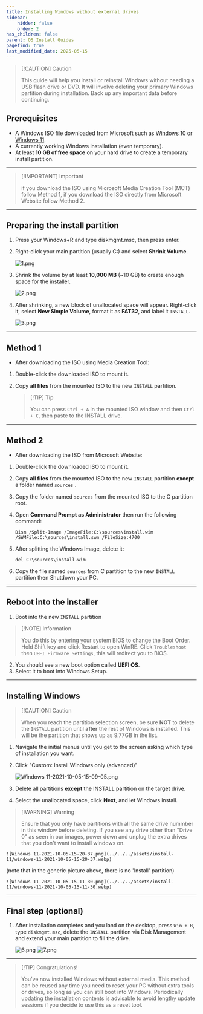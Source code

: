 ```yaml
---
title: Installing Windows without external drives
sidebar:
    hidden: false
    order: 2
has_children: false
parent: OS Install Guides
pagefind: true
last_modified_date: 2025-05-15
---
```


> [!CAUTION] Caution  
>
> This guide will help you install or reinstall Windows without needing a USB flash drive or DVD. It will involve deleting your primary Windows partition during installation. Back up any important data before continuing.

## Prerequisites

* A Windows ISO file downloaded from Microsoft such as [Windows 10](https://www.microsoft.com/software-download/windows10) or [Windows 11](https://www.microsoft.com/software-download/windows11).
* A currently working Windows installation (even temporary).
* At least **10 GB of free space** on your hard drive to create a temporary install partition.

---

> [!IMPORTANT] Important
>
> if you download the ISO using Microsoft Media Creation Tool (MCT) follow Method 1, if you download the ISO directly from Microsoft Website follow Method 2.


---

## Preparing the install partition

1. Press your Windows+R and type diskmgmt.msc, then press enter.
2. Right-click your main partition (usually C:) and select **Shrink Volume**.

    ![1.png](../../../assets/windows-no-external/8.png)

3. Shrink the volume by at least **10,000 MB** (~10 GB) to create enough space for the installer.

    ![2.png](../../../assets/windows-no-external/9.png)

4. After shrinking, a new block of unallocated space will appear. Right-click it, select **New Simple Volume**, format it as **FAT32**, and label it `INSTALL`.

    ![3.png](../../../assets/windows-no-external/10.png)

---

## Method 1

* After downloading the ISO using Media Creation Tool:

1. Double-click the downloaded ISO to mount it.
2. Copy **all files** from the mounted ISO to the new `INSTALL` partition.

    > [!TIP] Tip  
    >
    > You can press `Ctrl + A` in the mounted ISO window and then `Ctrl + C`, then paste to the INSTALL drive.

---

## Method 2

* After downloading the ISO from Microsoft Website:

1. Double-click the downloaded ISO to mount it.

2. Copy **all files** from the mounted ISO to the new `INSTALL` partition **except** a folder named `sources` .

3. Copy the folder named `sources` from the mounted ISO to the C partition root. 

4. Open **Command Prompt as Administrator** then run the following command:

    ```Dism /Split-Image /ImageFile:C:\sources\install.wim /SWMFile:C:\sources\install.swm /FileSize:4700```

5. After splitting the Windows Image, delete it:
    
    ```del C:\sources\install.wim```

6. Copy the file named `sources` from C partition to the new `INSTALL` partition then Shutdown your PC. 

---

## Reboot into the installer

1. Boot into the new `INSTALL` partition

> [!NOTE] Information
>
> You do this by entering your system BIOS to change the Boot Order. Hold Shift key and click Restart to open WinRE. Click `Troubleshoot` then `UEFI Firmware Settings`, this will redirect you to BIOS.
2. You should see a new boot option called **UEFI OS**.
3. Select it to boot into Windows Setup.


---

## Installing Windows

> [!CAUTION] Caution
>
> When you reach the partition selection screen, be sure **NOT** to delete the `INSTALL` partition until **after** the rest of Windows is installed. This will be the partition that shows up as 9.77GB in the list.

1. Navigate the initial menus until you get to the screen asking which type of installation you want.
2. Click "Custom: Install Windows only (advanced)"

     ![Windows 11-2021-10-05-15-09-05.png](../../../assets/install-11/windows-11-2021-10-05-15-09-05.webp)


3. Delete all partitions **except** the INSTALL partition on the target drive.
4. Select the unallocated space, click **Next**, and let Windows install.

> [!WARNING] Warning
>
> Ensure that you only have partitions with all the same drive nummber in this window before deleting. If you see any drive other than "Drive 0" as seen in our images, power down and unplug the extra drives that you don't want to install windows on.

    ![Windows 11-2021-10-05-15-20-37.png](../../../assets/install-11/windows-11-2021-10-05-15-20-37.webp)

(note that in the generic picture above, there is no 'Install' partition)

    ![Windows 11-2021-10-05-15-11-30.png](../../../assets/install-11/windows-11-2021-10-05-15-11-30.webp)


---

## Final step (optional)

1. After installation completes and you land on the desktop, press `Win + R`, type `diskmgmt.msc`, delete the `INSTALL` partition via Disk Management and extend your main partition to fill the drive.

    ![6.png](../../../assets/windows-no-external/11.png)
    ![7.png](../../../assets/windows-no-external/12.png)

---

> [!TIP] Congratulations!
>
> You’ve now installed Windows without external media. This method can be reused any time you need to reset your PC without extra tools or drives, so long as you can still boot into Windows. Periodically updating the installation contents is advisable to avoid lengthy update sessions if you decide to use this as a reset tool.
